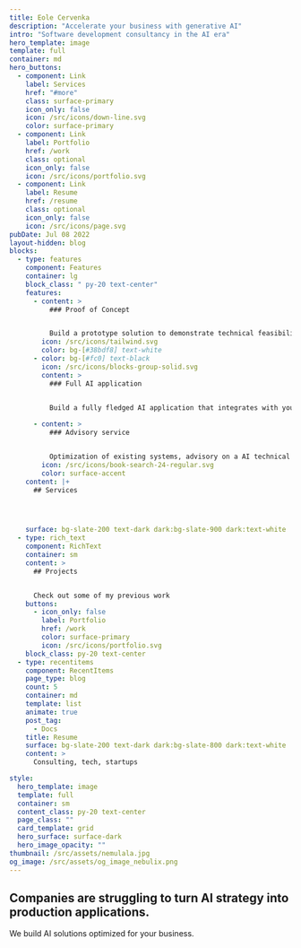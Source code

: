 ```yaml
---
title: Eole Cervenka
description: "Accelerate your business with generative AI"
intro: "Software development consultancy in the AI era"
hero_template: image
template: full
container: md
hero_buttons:
  - component: Link
    label: Services
    href: "#more"
    class: surface-primary
    icon_only: false
    icon: /src/icons/down-line.svg
    color: surface-primary
  - component: Link
    label: Portfolio
    href: /work
    class: optional
    icon_only: false
    icon: /src/icons/portfolio.svg
  - component: Link
    label: Resume
    href: /resume
    class: optional
    icon_only: false
    icon: /src/icons/page.svg
pubDate: Jul 08 2022
layout-hidden: blog
blocks:
  - type: features
    component: Features
    container: lg
    block_class: " py-20 text-center"
    features:
      - content: >
          ### Proof of Concept


          Build a prototype solution to demonstrate technical feasibility and value of a full scale project.
        icon: /src/icons/tailwind.svg
        color: bg-[#38bdf8] text-white
      - color: bg-[#fc0] text-black
        icon: /src/icons/blocks-group-solid.svg
        content: >
          ### Full AI application

  
          Build a fully fledged AI application that integrates with your infrastructure.

      - content: >
          ### Advisory service


          Optimization of existing systems, advisory on a AI technical roadmap or on a technical hire.
        icon: /src/icons/book-search-24-regular.svg
        color: surface-accent
    content: |+
      ## Services




    surface: bg-slate-200 text-dark dark:bg-slate-900 dark:text-white
  - type: rich_text
    component: RichText
    container: sm
    content: >
      ## Projects


      Check out some of my previous work
    buttons:
      - icon_only: false
        label: Portfolio
        href: /work
        color: surface-primary
        icon: /src/icons/portfolio.svg
    block_class: py-20 text-center  
  - type: recentitems
    component: RecentItems
    page_type: blog
    count: 5
    container: md
    template: list
    animate: true
    post_tag:
      - Docs
    title: Resume
    surface: bg-slate-200 text-dark dark:bg-slate-800 dark:text-white
    content: >
      Consulting, tech, startups

style:
  hero_template: image
  template: full
  container: sm
  content_class: py-20 text-center
  page_class: ""
  card_template: grid
  hero_surface: surface-dark
  hero_image_opacity: ""
thumbnail: /src/assets/nemulala.jpg
og_image: /src/assets/og_image_nebulix.png
---
```


## Companies are struggling to turn AI strategy into production applications.

We build AI solutions optimized for your business.